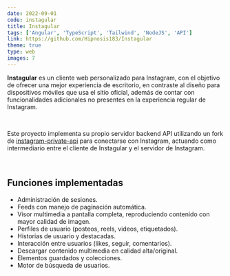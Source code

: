 ```yaml
---
date: 2022-09-01
code: instagular
title: Instagular
tags: ['Angular', 'TypeScript', 'Tailwind', 'NodeJS', 'API']
link: https://github.com/Hipnosis183/Instagular
theme: true
type: web
images: 7
---
```


**Instagular** es un cliente web personalizado para Instagram, con el objetivo de ofrecer una mejor experiencia de escritorio, en contraste al diseño para dispositivos móviles que usa el sitio oficial, además de contar con funcionalidades adicionales no presentes en la experiencia regular de Instagram.

<br />

Este proyecto implementa su propio servidor backend API utilizando un fork de [instagram-private-api](https://github.com/Hipnosis183/instagram-private-api) para conectarse con Instagram, actuando como intermediario entre el cliente de Instagular y el servidor de Instagram.

<br />

## Funciones implementadas

- Administración de sesiones.
- Feeds con manejo de paginación automática.
- Visor multimedia a pantalla completa, reproduciendo contenido con mayor calidad de imagen.
- Perfiles de usuario (posteos, reels, videos, etiquetados).
- Historias de usuario y destacadas.
- Interacción entre usuarios (likes, seguir, comentarios).
- Descargar contenido multimedia en calidad alta/original.
- Elementos guardados y colecciones.
- Motor de búsqueda de usuarios.